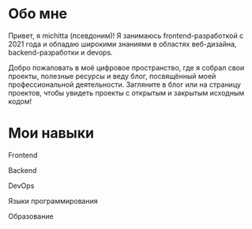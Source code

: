 
# Обо мне

Привет, я michitta (псевдоним)! Я занимаюсь frontend-разработкой с 2021 года и обладаю широкими знаниями в областях веб-дизайна, backend-разработки и devops.

Добро пожаловать в моё цифровое пространство, где я собрал свои проекты, полезные ресурсы и веду блог, посвящённый моей профессиональной деятельности. Загляните в блог или на страницу проектов, чтобы увидеть проекты с открытым и закрытым исходным кодом!

# Мои навыки

<div>
  <div className={styles.tag}>
    <p>Frontend</p>
    <HintComponent color={TagHintColor.GREEN} />
  </div>
  <TagsComponent obj={frontend} />
</div>

<div>
  <div className={styles.tag}>
    <p>Backend</p>
    <HintComponent color={TagHintColor.GREEN} />
    <HintComponent color={TagHintColor.YELLOW} />
  </div>
  <TagsComponent obj={backend} />
</div>

<div>
  <div className={styles.tag}>
    <p>DevOps</p>
    <HintComponent color={TagHintColor.GREEN} />
  </div>
  <TagsComponent obj={devops} />
</div>

<div>
  <div className={styles.tag}>
    <p>Языки программирования</p>
    <HintComponent color={TagHintColor.GREEN} />
    <HintComponent color={TagHintColor.YELLOW} />
  </div>
  <TagsComponent obj={launguages} />
</div>

<div>
  <div className={styles.tag}>
    <p>Образование</p>
    <HintComponent color={TagHintColor.ORANGE} />
    <HintComponent color={TagHintColor.BLUE} />
  </div>
  <TagsComponent obj={educations} />
</div>
